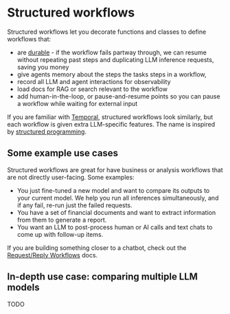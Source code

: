 # Structured workflows

Structured workflows let you decorate functions and classes to define workflows
that:

- are [durable][durable] - if the workflow fails partway through, we can resume
  without repeating past steps and duplicating LLM inference requests, saving you
  money
- give agents memory about the steps the tasks steps in a workflow,
- record all LLM and agent interactions for observability
- load docs for RAG or search relevant to the workflow
- add human-in-the-loop, or pause-and-resume points so you can pause a workflow
  while waiting for external input

If you are familiar with [Temporal](https://temporal.io/), structured workflows
look similarly, but each workflow is given extra LLM-specific features.  The
name is inspired by [structured programming][structured-programming].


## Some example use cases

Structured workflows are great for have business or analysis workflows that are
not directly user-facing. Some examples:

- You just fine-tuned a new model and want to compare its outputs to your
  current model. We help you run all inferences simultaneously, and if any fail,
  re-run just the failed requests.
- You have a set of financial documents and want to extract information from
  them to generate a report.
- You want an LLM to post-process human or AI calls and text chats to come up
  with follow-up items.


If you are building something closer to a chatbot, check out the
[Request/Reply Workflows][req-rep-wf] docs.

## In-depth use case: comparing multiple LLM models

TODO


[durable]: /workflows-and-durability
[structured-programming]: https://en.wikipedia.org/wiki/Structured_programming
[req-rep-wf]: /workflows-and-durability/request-reply-workflows
